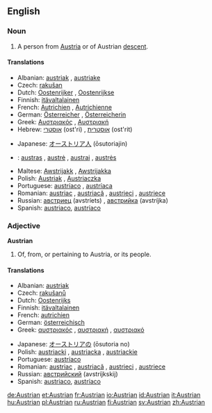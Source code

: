 ==English==

===Noun===
{{en-noun}}

# A person from [[Austria]] or of Austrian [[descent]].

====Translations====
{{trans-top|Austrian person}}
*Albanian: [[austriak]] {{m}}, [[austriake]] {{f}}
*Czech: [[rakušan]]
*Dutch: [[Oostenrijker]] {{m}}, [[Oostenrijkse]] {{f}}
*Finnish: [[itävaltalainen]]
*French: [[Autrichien]] {{m}}, [[Autrichienne]] {{f}}
*German: [[Österreicher]] {{m}}, [[Österreicherin]] {{f}}
*Greek: [[Αυστριακός]] {{m}}, [[Αυστριακή]] {{f}}
*Hebrew: [[אוסטרי]] (ost'ri) {{m}}, [[אוסטרית]] (ost'rit) {{f}}
{{trans-mid}}
*Japanese: [[オーストリア人]] (ōsutoriajin)
*{{lt}}: [[austras]] {{m}}, [[austrė]] {{f}}, [[austrai]] {{m|p}}, [[austrės]] {{f|p}}
*Maltese: [[Awstrijakk]] {{m}}, [[Awstrijakka]] {{f}}
*Polish: [[Austriak]] {{m}}, [[Austriaczka]] {{f}}
*Portuguese: [[austríaco]] {{m}}, [[austríaca]] {{f}}
*Romanian: [[austriac]] {{m}}, [[austriacă]] {{f}}, [[austrieci]] {{p}}, [[austriece]] {{f|p}}
*Russian: [[австриец]] (avstríets) {{m}}, [[австрийка]] (avstríjka) {{f}}
*Spanish: [[austriaco]], [[austríaco]]
{{trans-bottom}}

===Adjective===
'''Austrian'''

# Of, from, or pertaining to Austria, or its people.

====Translations====
{{trans-top|related to Austria}}
*Albanian: [[austriak]]
*Czech: [[rakušanů]]
*Dutch: [[Oostenrijks]]
*Finnish: [[itävaltalainen]]
*French: [[autrichien]]
*German: [[österreichisch]]
*Greek: [[αυστριακός]] {{m}}, [[αυστριακή]] {{f}}, [[αυστριακό]] {{n}}
{{trans-mid}}
*Japanese: [[オーストリアの]] (ōsutoria no)
*Polish: [[austriacki]] {{m}}, [[austriacka]] {{f}}, [[austriackie]] {{n}}
*Portuguese: [[austríaco]]
*Romanian: [[austriac]] {{m}}, [[austriacă]] {{f}}, [[austrieci]] {{m|p}}, [[austriece]] {{f|p}}
*Russian: [[австрийский]] (avstríjkskij)
*Spanish: [[austriaco]], [[austríaco]]
{{trans-bottom}}

[[de:Austrian]]
[[et:Austrian]]
[[fr:Austrian]]
[[io:Austrian]]
[[id:Austrian]]
[[it:Austrian]]
[[hu:Austrian]]
[[pl:Austrian]]
[[ru:Austrian]]
[[fi:Austrian]]
[[sv:Austrian]]
[[zh:Austrian]]